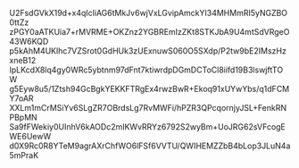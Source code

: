 U2FsdGVkX19d+x4qIcliAG6tMkJv6wjVxLGvipAmckYI34MHMmRI5yNGZBO0ttZz
zPGY0aATKUia7+rMVRME+OKZnz2YGBREmIzZKt8STKJbA9U4mtSdVRgeO43W6KQD
p5kAhM4UKlhc7VZSrot0GdHUk3zUExnuwS060O5SXdp/P2tw9bE2IMszHzxneB12
IpLKcdX8lq4gy0WRc5ybtnm97dFnt7ktiwrdpDGmDCToCl8iifd19B3lswjftTOW
g5Eyw8u5/1Ztsh94GcBgkYEKKFTRgEx4rwzBwR+Ekoq91xUYwYbs/q1dFCMY7oAR
XXLm1mCrMSiYv6SLgZR7OBrdsLg7RvMWFi/hPZR3QPcqornjyJSL+FenkRNPBpMN
Sa9fFWekiy0UInhV6kAODc2mIKWvRRYz6792S2wyBm+UoJRG62sVFcogEWE6UewW
d0X9Rc0R8YTeM9agrAXrChfWO6lFSf6VVTU/QWIHEMZZbB4bLop3JLuN4a5mPraK
